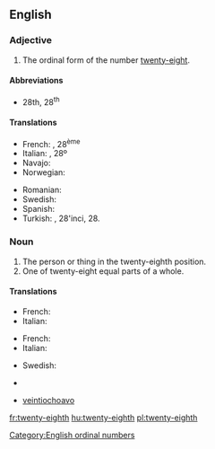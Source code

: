 ==English==

===Adjective===
{{en-adj|-}}

# The ordinal form of the number [[twenty-eight]].

====Abbreviations====
* 28th, 28<sup>th</sup>

====Translations====
{{trans-top|ordinal form of twenty-eight}}
* French: {{t|fr|vingt-huitième}}, 28<sup>ème</sup>
* Italian: {{t|it|ventottesimo}}, 28º
* Navajo: {{tø|nv|naadįįtseebíí góneʼ}}
* Norwegian: {{t|no|tjueåttende}}
{{trans-mid}}
* Romanian: {{t|ro|douăzeci și optulea}}
* Swedish: {{t-|sv|tjugoåttonde}}
* Spanish: {{t+|es|veintiocho}}
* Turkish: {{t|tr|yirmi sekizinci}}, 28'inci, 28.
{{trans-bottom}}

===Noun===
{{en-noun}}

# The person or thing in the twenty-eighth position.
# One of twenty-eight equal parts of a whole.

====Translations====
{{trans-top|person or thing in the twenty-eighth position}}
* French: {{t|fr|vingt-huitième|m|f}}
* Italian: {{t|it|ventottesimo|m}}
{{trans-mid}}
{{trans-bottom}}

{{trans-top|one of twenty-eight equal parts of a whole}}
* French: {{t|fr|vingt-huitième|m}}
* Italian: {{t|it|ventottesimo|m}}
{{trans-mid}}
* Swedish: {{t|sv|tjugoåttondel}}
{{trans-bottom}}

{{checktrans-top}}
* {{ttbc|no}} {{t|no|tjueåttendedel}}
* {{ttbc|es}} [[veintiochoavo]]
{{trans-bottom}}

[[Category:English ordinal numbers]]

[[fr:twenty-eighth]]
[[hu:twenty-eighth]]
[[pl:twenty-eighth]]